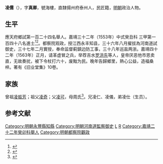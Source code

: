 {{明清人物信息框
| 姓名 = 凌儒
| 原名 =
| 圖片名稱= 
| 圖片大小 =
| 圖片說明 = 
| 最高職務 =河南道监察御史
| 國家 = 大明 
| 爵位 =
| 籍貫 = 直隸揚州府泰州
| 族裔 = 
| 字號 = 
| 諡號 =
| 出生日期 = 己卯十一月初二日
| 出生地點 = <!---直隸揚州府泰州--->
| 逝世日期 = 卒年不詳 
| 逝世地點 =
| 墓葬 =
| 配偶 = 娶潘氏
| 親屬 = （子）鳳毛、鳳翼
| 出身 =
* 嘉靖二十二年癸卯科舉人
* 嘉靖三十二年癸丑科同進士出身
| 經歷 =
| 著作 =  
}}
'''凌儒'''（{{bd|？||？|catIdx=}}），字'''真卿'''，號海樓，直隸揚州府泰州人，民匠籍，[[明朝|明朝]]政治人物。

== 生平 ==
應天府鄉試第一百二十四名舉人。嘉靖三十二年（1553年）中式癸丑科<!---會試第一百七十五名--->三甲第一百四十八名進士<ref>{{Cite book|title=《皇明贡举考》卷五|author=[[张朝瑞|张朝瑞]]|publisher=《续修四库全书》史部第828册|year=|isbn=|location=|pages=}}</ref><ref>{{Cite book|title=贡举志五种 上|author=鲁小俊，江俊伟著|publisher=武汉大学出版社|year=2009|isbn=978-7-307-07043-1|location=武汉|pages=}}</ref>。都察院观政，授江西永丰知县，三十六年八月擢拔為河南道試御史，三十七年二月實授，奉命监督蓟鎮边防工事，三十八年巡盐两浙。嘉靖四十二年（1563年）正月，请革虚冒之兵，举荐吉水[[罗洪先|罗洪先]]等人，皇帝厌恶他市恩卖直，无故奏扰，被下令杖打六十，废黜为民。晚年告歸鄉里，熱心公益，造福桑梓。著有《旧业堂集》10卷。

== 家族 ==
曾祖[[凌振芳|凌振芳]]；祖父[[凌奇|凌奇]]；父[[凌可|凌可]]，母周氏<ref>{{Cite book|title=天一阁藏明代科举录选刊 登科录 点校本|author=龚延明主编|publisher=宁波出版社|year=2016|isbn=978-7-5526-2320-8|location=宁波|pages=|quote=《天一閣藏明代科舉錄選刊.登科錄》之《嘉靖三十二年癸丑科登科錄》}}</ref>。兄凌仁、凌儀，弟凌仕（生员）。

==参考文献==
{{reflist}}

{{嘉靖三十二年癸丑科殿試金榜}}

{{DEFAULTSORT:Ling凌}}
[[Category:明朝永豐縣知縣|Category:明朝永豐縣知縣]]
[[Category:明朝河南道監察御史|Category:明朝河南道監察御史]]
[[Category:泰州人|L]]
[[Category:凌姓|R]]
[[Category:嘉靖二十二年癸卯科舉人|Category:嘉靖二十二年癸卯科舉人]]
[[Category:明朝都察院觀政|Category:明朝都察院觀政]]